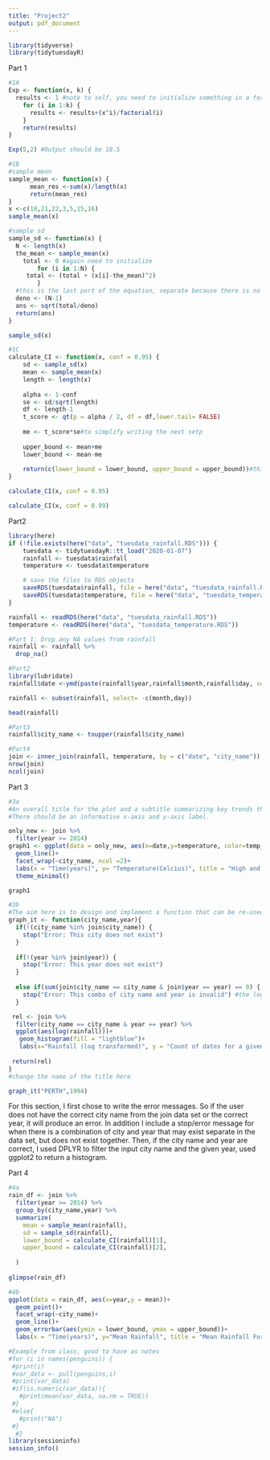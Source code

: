 ```yaml
---
title: "Project2"
output: pdf_document
---
```


```r
library(tidyverse)
library(tidytuesdayR)
```
Part 1
```r
#1A
Exp <- function(x, k) {
  results <- 1 #note to self, you need to initialize something in a for loop in r, without this the function we just rewrite the result each time
    for (i in 1:k) {
      results <- results+(x^i)/factorial(i)
    }
    return(results)
}

Exp(5,2) #Output should be 18.5
```


```r
#1B
#sample mean
sample_mean <- function(x) {
      mean_res <-sum(x)/length(x)
      return(mean_res)
}
x <-c(18,21,22,3,5,15,16)
sample_mean(x)

#sample sd
sample_sd <- function(x) {
  N <- length(x)
  the_mean <- sample_mean(x)
    total <- 0 #again need to initialize
        for (i in 1:N) {
     total <- (total + (x[i]-the_mean)^2)
        }
  #this is the last part of the equation, separate because there is no need to   iterate over anything anymore
  deno <- (N-1)
  ans <- sqrt(total/deno)
  return(ans)
} 

sample_sd(x)


```

```r
#1C
calculate_CI <- function(x, conf = 0.95) {
    sd <- sample_sd(x)
    mean <- sample_mean(x)
    length <- length(x)
    
    alpha <- 1-conf
    se <- sd/sqrt(length)
    df <- length-1
    t_score <- qt(p = alpha / 2, df = df,lower.tail= FALSE)
    
    me <- t_score*se#to simplify writing the next setp
    
    upper_bound <- mean+me
    lower_bound <- mean-me
    
    return(c(lower_bound = lower_bound, upper_bound = upper_bound))#this could be taken out but I wanted to ensure that the lower and upper bounds appeared the way they did
}

calculate_CI(x, conf = 0.95)

calculate_CI(x, conf = 0.99)
```

Part2
```r
library(here)
if (!file.exists(here("data", "tuesdata_rainfall.RDS"))) {
    tuesdata <- tidytuesdayR::tt_load("2020-01-07")
    rainfall <- tuesdata$rainfall
    temperature <- tuesdata$temperature

    # save the files to RDS objects
    saveRDS(tuesdata$rainfall, file = here("data", "tuesdata_rainfall.RDS"))
    saveRDS(tuesdata$temperature, file = here("data", "tuesdata_temperature.RDS"))
}
```

```r
rainfall <- readRDS(here("data", "tuesdata_rainfall.RDS"))
temperature <- readRDS(here("data", "tuesdata_temperature.RDS"))
```

```r
#Part 1: Drop any NA values from rainfall
rainfall <- rainfall %>% 
  drop_na()

#Part2 
library(lubridate)
rainfall$date <-ymd(paste(rainfall$year,rainfall$month,rainfall$day, sep = "-"))

rainfall <- subset(rainfall, select= -c(month,day))

head(rainfall)

#Part3
rainfall$city_name <- toupper(rainfall$city_name) 

#Part4
join <- inner_join(rainfall, temperature, by = c("date", "city_name"))
nrow(join)
ncol(join)
```
Part 3
```r
#3a
#An overall title for the plot and a subtitle summarizing key trends that you found. Also include a caption in the figure.
#There should be an informative x-axis and y-axis label.

only_new <- join %>% 
  filter(year >= 2014)
graph1 <- ggplot(data = only_new, aes(x=date,y=temperature, color=temp_type))+
  geom_line()+
  facet_wrap(~city_name, ncol =2)+
  labs(x = "Time(years)", y= "Temperature(Celcius)", title = "High and Low Temperatures for Major Cities in Australia", subtitle = "Temperature fluctuations are seen both for max and minimum temperatures togethor more often than apart. ", color = "Temperature Type", caption = "Graph generated by Ana Topasna using the rainfall and temperature data sets")+
  theme_minimal()

graph1
```

```r
#3b
#The aim here is to design and implement a function that can be re-used to visualize all of the data in this dataset.
graph_it <- function(city_name,year){
  if(!(city_name %in% join$city_name)) {
    stop("Error: This city does not exist")
  }
  
  if(!(year %in% join$year)) {
    stop("Error: This year does not exist")
  }
  
  else if(sum(join$city_name == city_name & join$year == year) == 0) {
    stop("Error: This combo of city name and year is invalid") #the logic behind this section relies on TRUE and FALSE evaluation
  }

 rel <- join %>% 
  filter(city_name == city_name & year == year) %>% 
  ggplot(aes(log(rainfall)))+
   geom_histogram(fill = "lightblue")+
   labs(x="Rainfall (log transformed)", y = "Count of dates for a given rainfall", title = "Count of Rainfall in a Given City in Australia for a Given Year")
 
 return(rel)
}
#change the name of the title here

graph_it("PERTH",1994)


```
For this section, I first chose to write the error messages. So if the user does not have the correct city name from the join data set or the correct year, it will produce an error. In addition I include a stop/error message for when there is a combination of city and year that may exist separate in the data set, but does not exist together. Then, if the city name and year are correct, I used DPLYR to filter the input city name and the given year, used ggplot2 to return a histogram.



Part 4
```r
#4a
rain_df <- join %>% 
  filter(year >= 2014) %>% 
  group_by(city_name,year) %>% 
  summarize(
    mean = sample_mean(rainfall),
    sd = sample_sd(rainfall),
    lower_bound = calculate_CI(rainfall)[1], 
    upper_bound = calculate_CI(rainfall)[2],
    
  )
  
glimpse(rain_df)

#4b
ggplot(data = rain_df, aes(x=year,y = mean))+
  geom_point()+
  facet_wrap(~city_name)+
  geom_line()+
  geom_errorbar(aes(ymin = lower_bound, ymax = upper_bound))+
  labs(x = "Time(years)", y="Mean Rainfall", title = "Mean Rainfall For Major Cities in Australia", subtitle = "Mean rainfall for all cities has decreased either sharply or gradually ever since 2016", caption = "Made by Ana Topasna using the rainfall and temperature data set")
```

```r
#Example from class, good to have as notes
#for (i in names(penguins)) {
 #print(i)
 #var_data <- pull(penguins,i)
 #print(var_data)
 #if(is.numeric(var_data)){
   #print(mean(var_data, na.rm = TRUE))
 #}
 #else{
   #print("NA")
 #}
  #}
library(sessioninfo)
session_info()
```


